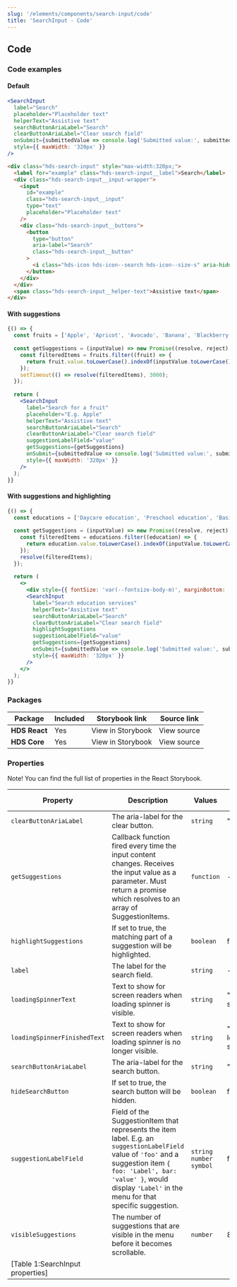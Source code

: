 ```yaml
---
slug: '/elements/components/search-input/code'
title: 'SearchInput - Code'
---
```




## Code

### Code examples 

#### Default
<Playground>

```jsx
<SearchInput 
  label="Search" 
  placeholder="Placeholder text"
  helperText="Assistive text" 
  searchButtonAriaLabel="Search" 
  clearButtonAriaLabel="Clear search field"
  onSubmit={submittedValue => console.log('Submitted value:', submittedValue)}
  style={{ maxWidth: '320px' }}
/>
```

```html
<div class="hds-search-input" style="max-width:320px;">
  <label for="example" class="hds-search-input__label">Search</label>
  <div class="hds-search-input__input-wrapper">
    <input
      id="example"
      class="hds-search-input__input"
      type="text"
      placeholder="Placeholder text"
    />
    <div class="hds-search-input__buttons">
      <button
        type="button"
        aria-label="Search"
        class="hds-search-input__button"
      >
        <i class="hds-icon hds-icon--search hds-icon--size-s" aria-hidden="true"></i>
      </button>
    </div>
  </div>
  <span class="hds-search-input__helper-text">Assistive text</span>
</div>
```

</Playground>

#### With suggestions
<Playground>


```jsx
{() => {
  const fruits = ['Apple', 'Apricot', 'Avocado', 'Banana', 'Blackberry', 'Blueberry', 'Cherry', 'Coconut', 'Cranberry', 'Date', 'Dragonfruit', 'Fig', 'Gooseberry', 'Grape', 'Honeyberry', 'Jackfruit', 'Kiwifruit', 'Lemon', 'Lime', 'Mango', 'Melon', 'Nectarine', 'Orange', 'Papaya', 'Passionfruit', 'Peach', 'Pear', 'Pineapple', 'Raspberry', 'Satsuma', 'Start fruit', 'Strawberry', 'Tangelo', 'Tomato'].map((fruit) => ({ value: fruit }));
  
  const getSuggestions = (inputValue) => new Promise((resolve, reject) => {
    const filteredItems = fruits.filter((fruit) => {
      return fruit.value.toLowerCase().indexOf(inputValue.toLowerCase()) > -1;
    });
    setTimeout(() => resolve(filteredItems), 3000);
  });
  
  return (
    <SearchInput 
      label="Search for a fruit"
      placeholder="E.g. Apple"
      helperText="Assistive text" 
      searchButtonAriaLabel="Search" 
      clearButtonAriaLabel="Clear search field"
      suggestionLabelField="value"
      getSuggestions={getSuggestions}
      onSubmit={submittedValue => console.log('Submitted value:', submittedValue)}
      style={{ maxWidth: '320px' }}
    />
  );
}}
```

</Playground>

#### With suggestions and highlighting
<Playground>


```jsx
{() => {
  const educations = ['Daycare education', 'Preschool education', 'Basic education', 'Upper secondary education', 'Vocational education', 'Polytechnic education', 'University education', 'Adult education centre'].map((education) => ({ value: education }));
  
  const getSuggestions = (inputValue) => new Promise((resolve, reject) => {
    const filteredItems = educations.filter((education) => {
      return education.value.toLowerCase().indexOf(inputValue.toLowerCase()) > -1;
    });
    resolve(filteredItems);
  });
  
  return (
    <>
      <div style={{ fontSize: 'var(--fontsize-body-m)', marginBottom: 'var(--spacing-m)' }}>To see highlighting in action, search for "education".</div>
      <SearchInput 
        label="Search education services" 
        helperText="Assistive text" 
        searchButtonAriaLabel="Search" 
        clearButtonAriaLabel="Clear search field"
        highlightSuggestions
        suggestionLabelField="value"
        getSuggestions={getSuggestions}
        onSubmit={submittedValue => console.log('Submitted value:', submittedValue)}
        style={{ maxWidth: '320px' }}
      />
    </>
  );
}}
```

</Playground>

### Packages
| Package           | Included                      | Storybook link                                                                                                                      | Source link   |
| ----------------- | ----------------------------- | ----------------------------------------------------------------------------------------------------------------------------------- | ------------- |
| **HDS React**     | <IconCheckCircleFill /> Yes   | <Link size="M" external href="/storybook/react/?path=/story/components-searchinput--default">View in Storybook</Link> | <Link size="M" external href="https://github.com/City-of-Helsinki/helsinki-design-system/tree/master/packages/react/src/components/searchInput">View source</Link> |
| **HDS Core**      | <IconCheckCircleFill /> Yes   | <Link size="M" external href="/storybook/core/?path=/story/components-search-input--default">View in Storybook</Link> | <Link size="M" external href="https://github.com/City-of-Helsinki/helsinki-design-system/tree/master/packages/core/src/components/search-input">View source</Link>  |

### Properties
Note! You can find the full list of properties in the <Link size="M" href="/storybook/react/?path=/docs/components-searchinput--default" external>React Storybook.</Link>

| Property                     | Description                                                                                                                                                                                                                           | Values                     | Default value                  |
| ---------------------------- | ------------------------------------------------------------------------------------------------------------------------------------------------------------------------------------------------------------------------------------- | -------------------------- | ------------------------------ |
| `clearButtonAriaLabel`       | The aria-label for the clear button.                                                                                                                                                                                                  | `string`                   | "Clear"                        |
| `getSuggestions`             | Callback function fired every time the input content changes. Receives the input value as a parameter. Must return a promise which resolves to an array of SuggestionItems.                                                           | `function`                 | -                              |
| `highlightSuggestions`       | If set to true, the matching part of a suggestion will be highlighted.                                                                                                                                                                | `boolean`                  | false                          |
| `label`                      | The label for the search field.                                                                                                                                                                                                       | `string`                   | -                              |
| `loadingSpinnerText`         | Text to show for screen readers when loading spinner is visible.                                                                                                                                                                      | `string`                   | "Loading suggestions"          |
| `loadingSpinnerFinishedText` | Text to show for screen readers when loading spinner is no longer visible.                                                                                                                                                            | `string`                   | "Finished loading suggestions" |
| `searchButtonAriaLabel`      | The aria-label for the search button.                                                                                                                                                                                                 | `string`                   | "Search"                       |
| `hideSearchButton`           | If set to true, the search button will be hidden.                                                                                                                                                                                     | `boolean`                  | false                          |
| `suggestionLabelField`       | Field of the SuggestionItem that represents the item label. E.g. an `suggestionLabelField` value of `'foo'` and a suggestion item `{ foo: 'Label', bar: 'value' }`, would display `'Label'` in the menu for that specific suggestion. | `string` `number` `symbol` | false                          |
| `visibleSuggestions`         | The number of suggestions that are visible in the menu before it becomes scrollable.                                                                                                                                                  | `number`                   | 8                              |
[Table 1:SearchInput properties]|
